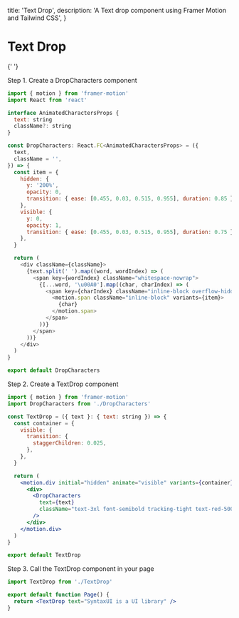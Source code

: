
  title: 'Text Drop',
  description: 'A Text drop component using Framer Motion and Tailwind CSS',
}

<BackButton href="/components/text" />

# Text Drop

<div className="my-4"></div>{' '}

<Preview>
  <TextDrop text="SyntaxUI is a UI library" />
</Preview>

Step 1. Create a DropCharacters component

<CodeGroup title="DropCharacters.tsx">

```js {{ title: 'React' }}
import { motion } from 'framer-motion'
import React from 'react'

interface AnimatedCharactersProps {
  text: string
  className?: string
}

const DropCharacters: React.FC<AnimatedCharactersProps> = ({
  text,
  className = '',
}) => {
  const item = {
    hidden: {
      y: '200%',
      opacity: 0,
      transition: { ease: [0.455, 0.03, 0.515, 0.955], duration: 0.85 },
    },
    visible: {
      y: 0,
      opacity: 1,
      transition: { ease: [0.455, 0.03, 0.515, 0.955], duration: 0.75 },
    },
  }

  return (
    <div className={className}>
      {text.split(' ').map((word, wordIndex) => (
        <span key={wordIndex} className="whitespace-nowrap">
          {[...word, '\u00A0'].map((char, charIndex) => (
            <span key={charIndex} className="inline-block overflow-hidden">
              <motion.span className="inline-block" variants={item}>
                {char}
              </motion.span>
            </span>
          ))}
        </span>
      ))}
    </div>
  )
}

export default DropCharacters
```

</CodeGroup>

Step 2. Create a TextDrop component

<CodeGroup title="TextDrop.tsx">

```jsx
import { motion } from 'framer-motion'
import DropCharacters from './DropCharacters'

const TextDrop = ({ text }: { text: string }) => {
  const container = {
    visible: {
      transition: {
        staggerChildren: 0.025,
      },
    },
  }

  return (
    <motion.div initial="hidden" animate="visible" variants={container}>
      <div>
        <DropCharacters
          text={text}
          className="text-3xl font-semibold tracking-tight text-red-500" // Add your own class names here
        />
      </div>
    </motion.div>
  )
}

export default TextDrop
```

</CodeGroup>

Step 3. Call the TextDrop component in your page

<CodeGroup title="page.tsx">

```jsx
import TextDrop from './TextDrop'

export default function Page() {
  return <TextDrop text="SyntaxUI is a UI library" />
}
```

</CodeGroup>
